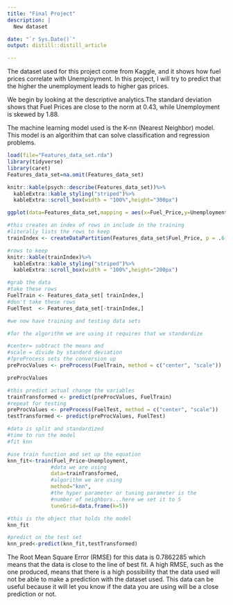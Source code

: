 ```yaml
---
title: "Final Project"
description: |
  New dataset

date: "`r Sys.Date()`"
output: distill::distill_article

---
```

The dataset used for this project come from Kaggle, and it shows how fuel prices correlate with Unemployment. In this project, I will try to predict that the higher the unemployment leads to higher gas prices.

We begin by looking at the descriptive analytics.The standard deviation shows that Fuel Prices are close to the norm at 0.43, while Unemployment is skewed by 1.88.

The machine learning model used is the K-nn (Nearest Neighbor) model. This model is an algorithim that can solve classification and regression problems.

```r
load(file="Features_data_set.rda")
library(tidyverse)
library(caret)
Features_data_set=na.omit(Features_data_set)
```
```r
knitr::kable(psych::describe(Features_data_set))%>%
  kableExtra::kable_styling("striped")%>%
  kableExtra::scroll_box(width = "100%",height="300px")
```


```r
ggplot(data=Features_data_set,mapping = aes(x=Fuel_Price,y=Unemployment,color=Store))+geom_point(alpha=0.5)

```

```r
#this creates an index of rows in include in the training
#literally lists the rows to keep
trainIndex <- createDataPartition(Features_data_set$Fuel_Price, p = .6, list = FALSE, times = 1)

#rows to keep
knitr::kable(trainIndex)%>%
  kableExtra::kable_styling("striped")%>%
  kableExtra::scroll_box(width = "100%",height="200px")

#grab the data
#take these rows
FuelTrain <- Features_data_set[ trainIndex,]
#don't take these rows
FuelTest  <- Features_data_set[-trainIndex,]

#we now have training and testing data sets


```

```r
#for the algorithm we are using it requires that we standardize

#center= subtract the means and 
#scale = divide by standard deviation
#?preProcess sets the conversion up 
preProcValues <- preProcess(FuelTrain, method = c("center", "scale"))

preProcValues
```

```r
#this predict actual change the variables
trainTransformed <- predict(preProcValues, FuelTrain)
#repeat for testing
preProcValues <- preProcess(FuelTest, method = c("center", "scale"))
testTransformed <- predict(preProcValues, FuelTest)

```

```r
#data is split and standardized
#time to run the model
#fit knn

#use train function and set up the equation
knn_fit<-train(Fuel_Price~Unemployment,
              #data we are using
              data=trainTransformed,
              #algorithm we are using
              method="knn",
              #the hyper parameter or tuning parameter is the
              #number of neighbors...here we set it to 5
              tuneGrid=data.frame(k=5))

#this is the object that holds the model
knn_fit

#predict on the test set
knn_pred<-predict(knn_fit,testTransformed)


```
The Root Mean Square Error (RMSE) for this data is 0.7862285 which means that the data is close to the line of best fit. A high RMSE, such as the one produced, means that there is a high possibility that the data used will not be able to make a prediction with the dataset used. This data can be useful because it will let you know if the data you are using will be a close prediction or not.
